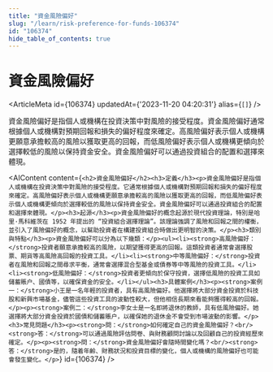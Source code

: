 ```yaml
---
title: "資金風險偏好"
slug: "/learn/risk-preference-for-funds-106374"
id: "106374"
hide_table_of_contents: true
---
```



# 資金風險偏好

<ArticleMeta id={106374} updatedAt={'2023-11-20 04:20:31'} alias={`[]`} />
<div className='border-solid border-b border-t-0 my-4 border-[var(--ifm-color-gray-300)]' />

資金風險偏好是指個人或機構在投資決策中對風險的接受程度。資金風險偏好通常根據個人或機構對預期回報和損失的偏好程度來確定。高風險偏好表示個人或機構更願意承擔較高的風險以獲取更高的回報，而低風險偏好表示個人或機構更傾向於選擇較低的風險以保持資金安全。資金風險偏好可以通過投資組合的配置和選擇來體現。

<AIContent content={`<h2>資金風險偏好</h2><h3>定義</h3><p>資金風險偏好是指個人或機構在投資決策中對風險的接受程度。它通常根據個人或機構對預期回報和損失的偏好程度來確定。高風險偏好表示個人或機構更願意承擔較高的風險以獲取更高的回報，而低風險偏好表示個人或機構更傾向於選擇較低的風險以保持資金安全。資金風險偏好可以通過投資組合的配置和選擇來體現。</p><h3>起源</h3><p>資金風險偏好的概念起源於現代投資理論，特別是哈里·馬科維茨在 1952 年提出的 “投資組合選擇理論”。該理論強調了風險和回報之間的權衡，並引入了風險偏好的概念，以幫助投資者在構建投資組合時做出更明智的決策。</p><h3>類別與特點</h3><p>資金風險偏好可以分為以下幾類：</p><ul><li><strong>高風險偏好：</strong>投資者願意承擔較高的風險，以期望獲得更高的回報。這類投資者通常會選擇股票、期貨等高風險高回報的投資工具。</li><li><strong>中等風險偏好：</strong>投資者在風險和回報之間尋求平衡，通常會選擇混合型基金或債券等中等風險的投資工具。</li><li><strong>低風險偏好：</strong>投資者更傾向於保守投資，選擇低風險的投資工具如儲蓄賬户、國債等，以確保資金的安全。</li></ul><h3>具體案例</h3><p><strong>案例一：</strong>小王是一名年輕的投資者，具有高風險偏好。他選擇將大部分資金投資於科技股和新興市場基金，儘管這些投資工具的波動性較大，但他相信長期來看能夠獲得較高的回報。</p><p><strong>案例二：</strong>李女士是一名即將退休的教師，具有低風險偏好。她選擇將大部分資金投資於國債和儲蓄賬户，以確保她的退休金不會受到市場波動的影響。</p><h3>常見問題</h3><p><strong>問：</strong>如何確定自己的資金風險偏好？<br/><strong>答：</strong>可以通過風險評估問卷、與財務顧問討論以及回顧自己的投資經歷來確定。</p><p><strong>問：</strong>資金風險偏好會隨時間變化嗎？<br/><strong>答：</strong>是的，隨着年齡、財務狀況和投資目標的變化，個人或機構的風險偏好也可能會發生變化。</p>`} id={106374} />

